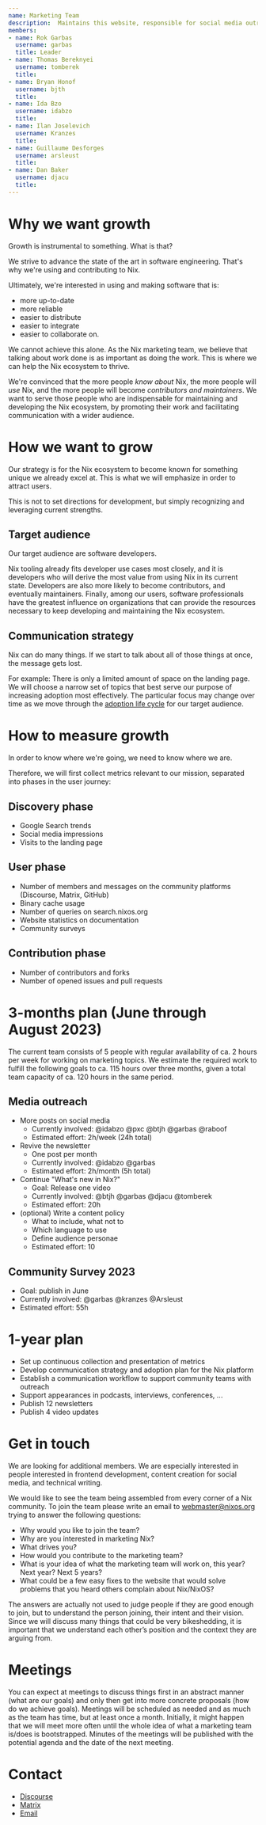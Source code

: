 ```yaml
---  
name: Marketing Team
description:  Maintains this website, responsible for social media outreach, collects metrics. It's mission is to help grow the Nix user base.
members:
- name: Rok Garbas
  username: garbas
  title: Leader
- name: Thomas Bereknyei
  username: tomberek
  title:
- name: Bryan Honof
  username: bjth
  title:
- name: Ida Bzo
  username: idabzo
  title:
- name: Ilan Joselevich
  username: Kranzes
  title:
- name: Guillaume Desforges
  username: arsleust
  title:
- name: Dan Baker
  username: djacu
  title:
---
```

# Why we want growth

Growth is instrumental to something. What is that?

We strive to advance the state of the art in software engineering. That's why we're using and contributing to Nix.

Ultimately, we're interested in using and making software that is:

- more up-to-date
- more reliable
- easier to distribute
- easier to integrate
- easier to collaborate on.

We cannot achieve this alone. As the Nix marketing team, we believe that talking about work done is as important as doing the work. This is where we can help the Nix ecosystem to thrive.

We're convinced that the more people *know about* Nix, the more people will *use* Nix, and the more people will become *contributors and maintainers*. We want to serve those people who are indispensable for maintaining and developing the Nix ecosystem, by promoting their work and facilitating communication with a wider audience.

# How we want to grow

Our strategy is for the Nix ecosystem to become known for something unique we already excel at. This is what we will emphasize in order to attract users.

This is not to set directions for development, but simply recognizing and leveraging current strengths.

## Target audience

Our target audience are software developers.

Nix tooling already fits developer use cases most closely, and it is developers who will derive the most value from using Nix in its current state. Developers are also more likely to become contributors, and eventually maintainers. Finally, among our users, software professionals have the greatest influence on organizations that can provide the resources necessary to keep developing and maintaining the Nix ecosystem.

## Communication strategy

Nix can do many things. If we start to talk about all of those things at once, the message gets lost.

For example: There is only a limited amount of space on the landing page. We will choose a narrow set of topics that best serve our purpose of increasing adoption most effectively. The particular focus may change over time as we move through the [adoption life cycle](https://en.wikipedia.org/wiki/Technology_adoption_life_cycle) for our target audience.

# How to measure growth

In order to know where we're going, we need to know where we are.

Therefore, we will first collect metrics relevant to our mission, separated into phases in the user journey:

## Discovery phase

- Google Search trends
- Social media impressions
- Visits to the landing page

## User phase

- Number of members and messages on the community platforms (Discourse, Matrix, GitHub)
- Binary cache usage
- Number of queries on search.nixos.org
- Website statistics on documentation
- Community surveys

## Contribution phase

- Number of contributors and forks
- Number of opened issues and pull requests

# 3-months plan (June through August 2023)

The current team consists of 5 people with regular availability of ca. 2 hours per week for working on marketing topics. We estimate the required work to fulfill the following goals to ca. 115 hours over three months, given a total team capacity of ca. 120 hours in the same period.

## Media outreach

- More posts on social media
  - Currently involved: @idabzo @pxc @btjh @garbas @raboof
  - Estimated effort: 2h/week (24h total)
- Revive the newsletter
  - One post per month
  - Currently involved: @idabzo @garbas
  - Estimated effort: 2h/month (5h total)
- Continue "What's new in Nix?"
  - Goal: Release one video
  - Currently involved: @btjh @garbas @djacu @tomberek
  - Estimated effort: 20h
- (optional) Write a content policy
  - What to include, what not to
  - Which language to use
  - Define audience personae
  - Estimated effort: 10

## Community Survey 2023

- Goal: publish in June
- Currently involved: @garbas @kranzes @Arsleust
- Estimated effort: 55h

# 1-year plan

- Set up continuous collection and presentation of metrics
- Develop communication strategy and adoption plan for the Nix platform
- Establish a communication workflow to support community teams with outreach
- Support appearances in podcasts, interviews, conferences, ...
- Publish 12 newsletters
- Publish 4 video updates

# Get in touch

We are looking for additional members. We are especially interested in people interested in frontend development, content creation for social media, and technical writing.

We would like to see the team being assembled from every corner of a Nix community. To join the team please write an email to [webmaster@nixos.org](mailto:webmaster@nixos.org) trying to answer the following questions:

- Why would you like to join the team?
- Why are you interested in marketing Nix?
- What drives you?
- How would you contribute to the marketing team?
- What is your idea of what the marketing team will work on, this year? Next year? Next 5 years?
- What could be a few easy fixes to the website that would solve problems that you heard others complain about Nix/NixOS?

The answers are actually not used to judge people if they are good enough to join, but to understand the person joining, their intent and their vision. Since we will discuss many things that could be very bikeshedding, it is important that we understand each other’s position and the context they are arguing from.

# Meetings

You can expect at meetings to discuss things first in an abstract manner (what are our goals) and only then get into more concrete proposals (how do we achieve goals). Meetings will be scheduled as needed and as much as the team has time, but at least once a month. Initially, it might happen that we will meet more often until the whole idea of what a marketing team is/does is bootstrapped. Minutes of the meetings will be published with the potential agenda and the date of the next meeting.

# Contact
- [Discourse](https://discourse.nixos.org/c/dev/marketing-team/28)
- [Matrix](https://matrix.to/#/#marketing:nixos.org)
- [Email](mailto:webmaster@nixos.org)
